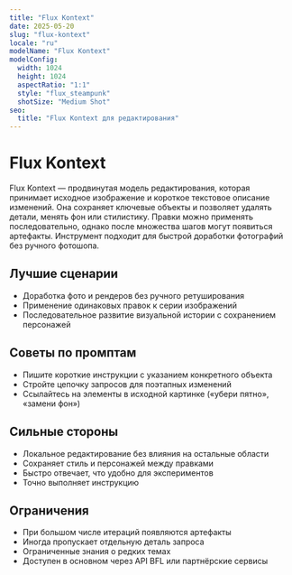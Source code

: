```yaml
---
title: "Flux Kontext"
date: 2025-05-20
slug: "flux-kontext"
locale: "ru"
modelName: "Flux Kontext"
modelConfig:
  width: 1024
  height: 1024
  aspectRatio: "1:1"
  style: "flux_steampunk"
  shotSize: "Medium Shot"
seo:
  title: "Flux Kontext для редактирования"
---
```


# Flux Kontext

Flux Kontext — продвинутая модель редактирования, которая принимает исходное
изображение и короткое текстовое описание изменений. Она сохраняет ключевые
объекты и позволяет удалять детали, менять фон или стилистику. Правки можно
применять последовательно, однако после множества шагов могут появиться
артефакты. Инструмент подходит для быстрой доработки фотографий без ручного
фотошопа.

## Лучшие сценарии
- Доработка фото и рендеров без ручного ретуширования
- Применение одинаковых правок к серии изображений
- Последовательное развитие визуальной истории с сохранением персонажей

## Советы по промптам
- Пишите короткие инструкции с указанием конкретного объекта
- Стройте цепочку запросов для поэтапных изменений
- Ссылайтесь на элементы в исходной картинке («убери пятно», «замени фон»)

## Сильные стороны
- Локальное редактирование без влияния на остальные области
- Сохраняет стиль и персонажей между правками
- Быстро отвечает, что удобно для экспериментов
- Точно выполняет инструкцию

## Ограничения
- При большом числе итераций появляются артефакты
- Иногда пропускает отдельную деталь запроса
- Ограниченные знания о редких темах
- Доступен в основном через API BFL или партнёрские сервисы
